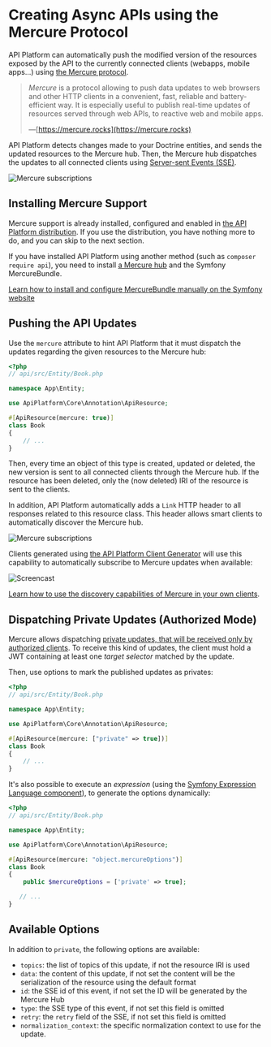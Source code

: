 # Creating Async APIs using the Mercure Protocol

API Platform can automatically push the modified version of the resources exposed by the API to the currently connected clients (webapps, mobile apps...) using [the Mercure protocol](https://mercure.rocks).

> _Mercure_ is a protocol allowing to push data updates to web browsers and other HTTP clients in a convenient, fast, reliable and battery-efficient way. It is especially useful to publish real-time updates of resources served through web APIs, to reactive web and mobile apps.
>
> —[https://mercure.rocks](https://mercure.rocks)

API Platform detects changes made to your Doctrine entities, and sends the updated resources to the Mercure hub.
Then, the Mercure hub dispatches the updates to all connected clients using [Server-sent Events (SSE)](https://developer.mozilla.org/en-US/docs/Web/API/Server-sent_events).

![Mercure subscriptions](images/mercure-subscriptions.png)

## Installing Mercure Support

Mercure support is already installed, configured and enabled in [the API Platform distribution](../distribution/index.md).
If you use the distribution, you have nothing more to do, and you can skip to the next section.

If you have installed API Platform using another method (such as `composer require api`), you need to install [a Mercure hub](https://mercure.rocks/docs/getting-started) and the Symfony MercureBundle.

[Learn how to install and configure MercureBundle manually on the Symfony website](https://symfony.com/doc/current/mercure.html)

## Pushing the API Updates

Use the `mercure` attribute to hint API Platform that it must dispatch the updates regarding the given resources to the Mercure hub:

```php
<?php
// api/src/Entity/Book.php

namespace App\Entity;

use ApiPlatform\Core\Annotation\ApiResource;

#[ApiResource(mercure: true)]
class Book
{
    // ...
}
```

Then, every time an object of this type is created, updated or deleted, the new version is sent to all connected clients through the Mercure hub.
If the resource has been deleted, only the (now deleted) IRI of the resource is sent to the clients.

In addition, API Platform automatically adds a `Link` HTTP header to all responses related to this resource class.
This header allows smart clients to automatically discover the Mercure hub.

![Mercure subscriptions](images/mercure-discovery.png)

Clients generated using [the API Platform Client Generator](../client-generator/index.md) will use this capability to automatically subscribe to Mercure updates when available:

![Screencast](../client-generator/images/client-generator-demo.gif)

[Learn how to use the discovery capabilities of Mercure in your own clients](https://mercure.rocks/docs/ecosystem/awesome).

## Dispatching Private Updates (Authorized Mode)

Mercure allows dispatching [private updates, that will be received only by authorized clients](https://mercure.rocks/spec#authorization).
To receive this kind of updates, the client must hold a JWT containing at least one _target selector_ matched by the update.

Then, use options to mark the published updates as privates:

```php
<?php
// api/src/Entity/Book.php

namespace App\Entity;

use ApiPlatform\Core\Annotation\ApiResource;

#[ApiResource(mercure: ["private" => true])]
class Book
{
    // ...
}
```

It's also possible to execute an _expression_ (using the [Symfony Expression Language component](https://symfony.com/doc/current/components/expression_language.html)), to generate the options dynamically:

```php
<?php
// api/src/Entity/Book.php

namespace App\Entity;

use ApiPlatform\Core\Annotation\ApiResource;

#[ApiResource(mercure: "object.mercureOptions")]
class Book
{
    public $mercureOptions = ['private' => true];

   // ...
}
```

## Available Options

In addition to `private`, the following options are available:

-   `topics`: the list of topics of this update, if not the resource IRI is used
-   `data`: the content of this update, if not set the content will be the serialization of the resource using the default format
-   `id`: the SSE id of this event, if not set the ID will be generated by the Mercure Hub
-   `type`: the SSE type of this event, if not set this field is omitted
-   `retry`: the `retry` field of the SSE, if not set this field is omitted
-   `normalization_context`: the specific normalization context to use for the update.
